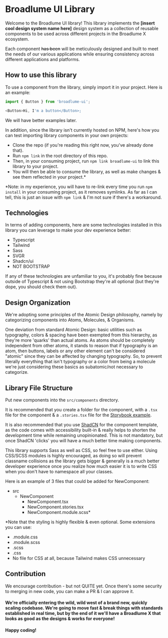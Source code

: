 
<Meta title='Introduction' />

# Broadlume UI Library

Welcome to the Broadlume UI library! This library implements the **[insert cool design system name here]** design system as a collection of reusable components to be used across different projects in the Broadlume X ecosystem.

Each component <s>has been</s> will be meticulously designed and built to meet the needs of our various applications while ensuring consistency across different applications and platforms.

## How to use this library

To use a component from the library, simply import it in your project. Here is an example:

```js
import { Button } from 'broadlume-ui';

<Button>Hi, I'm a button</Button>;
```

We will have better examples later.

In addition, since the library isn't currently hosted on NPM, here's how you can test importing library components in your own projects:

- Clone the repo (if you're reading this right now, you've already done that).
- Run `npm link` in the root directory of this repo.
- Then, in your consuming project, run `npm link broadlume-ui` to link this library to your project.
- You will then be able to consume the library, as well as make changes & see them reflected in your project.\*

\*Note: in my experience, you will have to re-link every time you run `npm install` in your consuming project, as it removes symlinks. As far as I can tell, this is just an issue with `npm link` & I'm not sure if there's a workaround.

## Technologies

In terms of adding components, here are some technologies installed in this library you can leverage to make your dev experience better:

- Typescript
- Tailwind
- Sass
- SVGR
- Shadcn/ui
- NOT BOOTSTRAP

If any of these technologies are unfamiliar to you, it's probably fine because outside of Typescript & not using Bootstrap they're all optional (but they're dope, you should check them out).

## Design Organization

We're adopting some principles of the Atomic Design philosophy, namely by categorizing components into Atoms, Molecules, & Organisms.

One deviation from standard Atomic Design: basic utilities such as typography, colors & spacing have been exempted from this hierarchy, as they're more 'quarks' than actual atoms. As atoms should be completely independent from other atoms, it stands to reason that if typography is an atom, then buttons, labels or any other element can't be considered "atomic" since they can be affected by changing typography. So, to prevent literally everything that isn't typography or a color from being a molecule we're just considering these basics as subatomic/not necessary to categorize.

## Library File Structure

Put new components into the `src/components` directory.

It is recommended that you create a folder for the component, with a `.tsx` file for the component & a `.stories.tsx` file for the [Storybook example](https://storybook.js.org/docs/react/writing-stories/introduction).

It is also recommended that you use [ShadCN](https://ui.shadcn.com/) for the component template, as the code comes with accessibility built-in & really helps to shorten the development time while remaining unopinionated. This is not mandatory, but once ShadCN 'clicks' you will have a much better time making components.

This library supports Sass as well as CSS, so feel free to use either. Using CSS/SCSS modules is highly encouraged, as doing so will prevent classname collisions as the library gets bigger & generally is a much better developer experience once you realize how much easier it is to write CSS when you don't have to namespace all your classes.

Here is an example of 3 files that could be added for NewComponent:

- src
  - NewComponent
    - NewComponent.tsx
    - NewComponent.stories.tsx
    - NewComponent.module.scss\*

\*Note that the styling is highly flexible & even optional. Some extensions you can use:

- .module.css
- .module.scss
- .scss
- .css
- No file for CSS at all, because Tailwind makes CSS unnecessary

## Contribution

We encourage contribution - but not QUITE yet. Once there's some security to merging in new code, you can make a PR & I can approve it.

#### We're officially entering the wild, wild west of a brand new, quickly scaling codebase. We're going to move fast & break things with standards established in real time, but by the end of it we'll have a Broadlume X that looks as good as the designs & works for everyone!

#### Happy coding!
